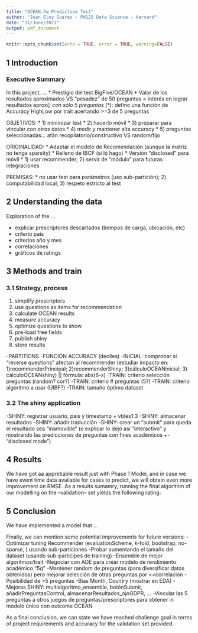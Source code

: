 ```yaml
---
title: "OCEAN.5q Predictive Test"
author: "Juan Eloy Suarez - PH125 Data Science - Harvard"
date: "11/June/2021"
output: pdf_document
---
```


```r
knitr::opts_chunk$set(echo = TRUE, error = TRUE, warning=FALSE)
```


## 1 Introduction
### Executive Summary
In this project, ... 
* Prestigio del test BigFive/OCEAN
* Valor de los resultados aproximados VS “pesadez” de 50 preguntas = interés en lograr resultados aprox(*) con sólo 5 preguntas
* (*): defino una función de Accuracy HighLow por trait acertando >=3 de 5 preguntas

OBJETIVOS:
* 1) minimizar test
* 2) hacerlo móvil
* 3) preparar para vincular con otros datos
* 4) medir y mantener alta accuracy
* 5) preguntas seleccionadas... afán recopilatorio/constructivo VS random/fijo 

ORIGINALIDAD:
* Adaptar el modelo de Recomendación (aunque la matriz no tenga sparsity)
* Relleno de IBCF (si lo hago)
* Versión “disclosed” para móvil
* 1) usar recommender; 2) servir de “módulo” para futuras integraciones

PREMISAS:
* no usar test para parámetros (uso sub-partición); 2) computabilidad local; 3) respeto estricto al test

## 2 Understanding the data
Exploration of the ...

* explicar prescriptores descartados (tiempos de carga, ubicación, etc)
* criterio país
* criterios año y mes
* correlaciones
* gráficos de ratings

## 3 Methods and train

### 3.1 Strategy, process
1) simplify prescriptors
2) use questions as items for recommendation
3) calculate OCEAN results
4) measure accuracy
5) optimize questions to show
6) pre-load free fields
7) publish shiny
8) store results

-PARTITIONS
-FUNCIÓN ACCURACY (deciles)
-INICIAL: comprobar si “reverse questions” afectan al recommender (estudiar impacto en: 1)recommenderPrincipal; 2)recommenderShiny; 3)cálculoOCEANinicial; 3) cálculoOCEANshiny) || fórmula: abs(6-x)
-TRAIN: criterio selección preguntas (random? cor?)
-TRAIN: criterio # preguntas (5?)
-TRAIN: criterio algoritmo a usar (UIBF?)
-TRAIN: tamaño óptimo dataset

### 3.2 The shiny application
-SHINY: registrar usuario, país y timestamp + vbles1:3
-SHINY: almacenar resultados
-SHINY: añadir traducción
-SHINY: crear un “submit” para queda el resultado sea “inamovible” (o explicar lo dejó así “interactivo” y mostrando las predicciones de preguntas con fines académicos +- “disclosed mode”)


## 4 Results
We have got aa appretiable result just with Phase 1 Model, and in case we have event time data available for cases to predict, we will obtain even more improvement on RMSE. As a results sumamry, running the final algorithm of our modelling on the –validation– set yields the following rating:


## 5 Conclusion
We have implemented a model that ...

Finally, we can mention some potential improvements for future versions:
-Optimizar tuning Recommender (evaluationScheme, k-fold, bootstrap, no-sparse, ) usando sub-particiones
-Probar aumentando el tamaño del dataset (usando sub-participes de training)
-Ensemble de mejor algoritmos/trait
-Negociar con ADE para crear modelo de rendimiento académico “5q”
-Mantener random de preguntas (para diversificar datos obtenidos) pero mejorar selección de otras preguntas por <<correlación
-Posibilidad de >5 preguntas
-Bias Month, Country (mostrar en EDA)
-Mejoras SHINY: multialgoritmo_ensemble, botónSubmit, añadirPreguntasControl, almacenarResultados_ojoGDPR, ...
-Vincular las 5 preguntas a otros juegos de preguntas/prescriptores para obtener in modelo único con outcome OCEAN

As a final conclusion, we can state we have reached challenge goal in terms of project requirements and accuracy for the validation set provided.


